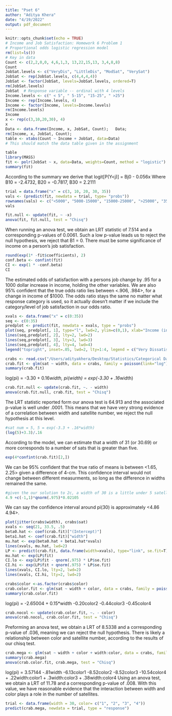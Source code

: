 ```yaml
---
title: "Pset 6"
author: "Aditya Khera"
date: "4/19/2022"
output: pdf_document
---
```


```r
knitr::opts_chunk$set(echo = TRUE)
# Income and Job Satisfaction: Homework 6 Problem 1
# Proportional odds logistic regression model
rm(list=ls())
# Key in data
Count <- c(2,2,0,0, 4,6,1,3, 13,22,15,13, 3,4,8,8)
Count
JobSat.levels <- c("VeryDis", "LittleDis", "ModSat", "VerySat")
JobSat <- rep(JobSat.levels, c(4,4,4,4))
JobSat <- factor(JobSat, levels=JobSat.levels, ordered=T)
rm(JobSat.levels)
JobSat  # Response variable -- ordinal with 4 levels
Income.levels <- c(" < 5", " 5-15", "15-25", " >25")
Income <- rep(Income.levels, 4)
Income <- factor(Income, levels=Income.levels)
rm(Income.levels)
Income
x <- rep(c(3,10,20,30), 4)
x
Data <- data.frame(Income, x, JobSat, Count);   Data;
rm(Income, x, JobSat, Count);  
table <- xtabs(Count ~ Income + JobSat, data=Data)
# This should match the data table given in the assignment
```

```r
table
library(MASS)
fit <- polr(JobSat ~ x, data=Data, weights=Count, method = "logistic")
summary(fit)
```

According to the summary we derive that logit[P(Y<j)] = Bj0 - 0.056x
Where B10 = -2.4732, B20 = -0.7817, B30 = 2.2111

```r
trial = data.frame("x" = c(3, 10, 20, 30, 35))
vals <- (predict(fit, newdata = trial, type= "probs"))
rownames(vals) <- c("<5000", "5000-15000", "15000-25000", ">25000", "35000")
vals
```

```r
fit.null <- update(fit, ~ -x)
anova(fit, fit.null, test = "Chisq")
```
When running an anova test, we obtain an LRT statistic of 7.514 and a corresponding p-values of 0.0061. Such a low p-value leads us to reject the null hypothesis, we reject that B1 = 0. There must be some significance of income on a person's job satisfaction.


```r
round(exp(1* -fit$coefficients), 2)
conf.beta <- confint(fit)
CI <- exp(1 * -conf.beta)
CI
```

The estimated odds of satisfaction with a persons job change by .95 for a 1000 dollar increase in income, holding the other variables. We are also 95% confident that the true odds ratio lies between <.906, .984>, for a change in income of $1000. The odds ratio stays the same no matter what response category is used, so it actually doesn't matter if we include the category/level of job satisfaction in our odds ratio.

```r
xvals <- data.frame("x" = c(0:35))
seq <- c(0:35)
predplot <- predict(fit, newdata = xvals, type = "probs")
plot(seq, predplot[, 1], type="l", lwd=2, ylim=c(0,1), xlab="Income (in thousands)", ylab="Estimated probabilty", main="")
lines(seq,predplot[, 2], lty=2, lwd=2)
lines(seq,predplot[, 3], lty=3, lwd=3)
lines(seq,predplot[, 4], lty=4, lwd=4)
legend("topright", inset=.05, lwd=2, lty=1:4, legend = c("Very Dissatisfied", "A Little Satisfied", "Moderately Satisfied", "Very Satisfied"))
```

```r
crabs <- read.csv("/Users/adityakhera/Desktop/Statistics/Categorical Data/Crabs.csv")
crab.fit <- glm(sat ~ width, data = crabs, family = poisson(link="log"))
summary(crab.fit)
```
log(pi) = -3.30 + 0.16*width,
pi(width) = exp(-3.30 + .16*width)

```r
crab.fit.null <- update(crab.fit, ~. - width)
anova(crab.fit.null, crab.fit, test = "Chisq")
```
The LRT statistic reported form our anova test is 64.913 and the associated p-value is well under .0001. This means that we have very strong evidence of a correlation between width and satellite number, we reject the null hypothesis at this level.

```r
#sat num = 5, 5 = exp(-3.3 + .16*width)
(log(5)+3.3)/.16
```
According to the model, we can estimate that a width of 31 (or 30.69) or more corresponds to a number of sats that is greater than five. 

```r
exp(4*confint(crab.fit)[2,])
```
We can be 95% confident that the true ratio of means is between <1.65, 2.25> given a difference of 4-cm. This confidence interval would not change between different measurments, so long as the difference in widths remained the same.

```r
#given the our solution to 2c, a width of 30 is a little under 5 satelleites, we can name it as approx 4.9, SE from the model is 0.02105.
4.9 +c(-1,1)*qnorm(.975)*0.02105
```
We can say the confidence interval around pi(30) is approximately <4.86 4.94>.

```r
plot(jitter(crabs$width), crabs$sat)
xvals <- seq(21, 33.5, .5)
beta0.hat <- coef(crab.fit)["(Intercept)"]
beta1.hat <- coef(crab.fit)["width"]
mu.hat <- exp(beta0.hat + beta1.hat*xvals)
lines(xvals, mu.hat, lwd=2)
LP <- predict(crab.fit, data.frame(width=xvals), type="link", se.fit=T)
mu.hat <- exp(LP$fit)
CI.lo <- exp(LP$fit - qnorm(.975) * LP$se.fit)
CI.hi <- exp(LP$fit + qnorm(.975) * LP$se.fit)
lines(xvals, CI.lo, lty=2, lwd=2)
lines(xvals, CI.hi, lty=2, lwd=2)
```


```r
crabs$color <-as.factor(crabs$color)
crab.color.fit <- glm(sat ~ width + color, data = crabs, family = poisson(link="log"))
summary(crab.color.fit)
```
log(pi) = -2.65004 +  0.15*width -0.20color2 -0.44color3 -0.45color4

```r
crab.nocol <- update(crab.color.fit, ~. - color)
anova(crab.nocol, crab.color.fit, test = "Chisq")
```
Preforming an anova test, we obtain a LRT of 8.5338 and a corresponding p-value of .036, meaning we can reject the null hypothesis. There is likely a relationship between color and satellite number, according to the results of our chisq test. 

```r
crab.mega <- glm(sat ~ width + color + width:color, data = crabs, family = poisson(link="log"))
summary(crab.mega)
anova(crab.color.fit, crab.mega, test = "Chisq")
```
log(pi) = 3.57144 -.81width -6.13color1 -8.52color2 -8.52color3 -10.54color4 + .22width:color1 + .3width:color3 + .38width:color4
Using an anova test, we obtain a LRT of 11.78 and a corresponding p-value of .008. With this value, we have reasonable evidence that the interaction between width and color plays a role in the number of satellites. 

```r
trial <- data.frame(width = 30, color= c("1", "2", "3", "4"))
predict(crab.mega, newdata = trial, type = "response")
```

